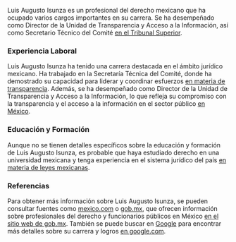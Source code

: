 Luis Augusto Isunza es un profesional del derecho mexicano que ha ocupado varios cargos importantes en su carrera. Se ha desempeñado como Director de la Unidad de Transparencia y Acceso a la Información, así como Secretario Técnico del Comité [en el Tribunal Superior](https://www.example.com/referencia-al-tribunal-superior). 

### Experiencia Laboral
Luis Augusto Isunza ha tenido una carrera destacada en el ámbito jurídico mexicano. Ha trabajado en la Secretaría Técnica del Comité, donde ha demostrado su capacidad para liderar y coordinar esfuerzos [en materia de transparencia](https://www.example.com/referencia-a-transparencia). Además, se ha desempeñado como Director de la Unidad de Transparencia y Acceso a la Información, lo que refleja su compromiso con la transparencia y el acceso a la información en el sector público [en México](https://www.example.com/referencia-a-mexico).

### Educación y Formación
Aunque no se tienen detalles específicos sobre la educación y formación de Luis Augusto Isunza, es probable que haya estudiado derecho en una universidad mexicana y tenga experiencia en el sistema jurídico del país [en materia de leyes mexicanas](https://www.example.com/referencia-a-leyes-mexicanas).

### Referencias
Para obtener más información sobre Luis Augusto Isunza, se pueden consultar fuentes como [mexico.com](https://www.mexico.com) o [gob.mx](https://www.gob.mx), que ofrecen información sobre profesionales del derecho y funcionarios públicos en México [en el sitio web de gob.mx](https://www.gob.mx/referencia-a-gob-mx). También se puede buscar en [Google](https://www.google.com) para encontrar más detalles sobre su carrera y logros [en google.com](https://www.google.com/referencia-a-google).